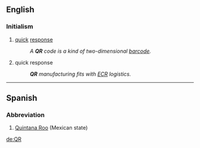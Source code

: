 ==English==

===Initialism===
{{rfc-header|Initialism}}
{{head|en|initialism}}
{{wikipedia|QR code}}
# {{context|marketing|retailing|lang=en}} [[quick]] [[response]]
#: ''A '''QR''' code is a kind of two-dimensional [[barcode]].''
# {{context|logistics|manufacturing|lang=en}} quick response
#: '''''QR''' manufacturing fits with [[ECR]] logistics.''

----

==Spanish==

===Abbreviation===
{{rfc-header|Abbreviation}}
{{head|es|abbreviation}}

# [[Quintana Roo]] (Mexican state)

[[de:QR]]